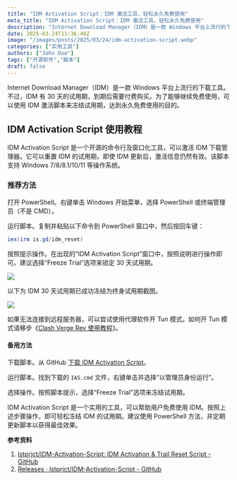 ```yaml
---
title: "IDM Activation Script：IDM 激活工具，轻松永久免费使用"
meta_title: "IDM Activation Script：IDM 激活工具，轻松永久免费使用"
description: "Internet Download Manager（IDM）是一款 Windows 平台上流行的下载工具。不过，IDM 有 30 天的试用期，到期后需要付费购买。为了能够继续免费使用，可以使用 IDM 激活脚本来冻结试用期，达到永久免费使用的目的。"
date: 2025-03-24T11:36:40Z
image: "/images/posts/2025/03/24/idm-activation-script.webp"
categories: ["实用工具"]
authors: ["John Doe"]
tags: ["开源软件","脚本"]
draft: false
---
```


Internet Download Manager（IDM）是一款 Windows 平台上流行的下载工具。不过，IDM 有 30 天的试用期，到期后需要付费购买。为了能够继续免费使用，可以使用 IDM 激活脚本来冻结试用期，达到永久免费使用的目的。

## IDM Activation Script 使用教程

IDM Activation Script 是一个开源的命令行及窗口化工具，可以激活 IDM 下载管理器。它可以重置 IDM 的试用期，即使 IDM 更新后，激活信息仍然有效。该脚本支持 Windows 7/8/8.1/10/11 等操作系统。

### 推荐方法

打开 PowerShell。右键单击 Windows 开始菜单，选择 PowerShell 或终端管理员（不是 CMD）。

运行脚本。复制并粘贴以下命令到 PowerShell 窗口中，然后按回车键：

```powershell
iex(irm is.gd/idm_reset)
```

按照提示操作。在出现的“IDM Activation Script”窗口中，按照说明进行操作即可。建议选择“Freeze Trial”选项来锁定 30 天试用期。

[![](/images/posts/2025/03/24/idm-activation-script-window.webp)](/images/posts/2025/03/24/idm-activation-script-window.webp)

以下为 IDM 30 天试用期已成功冻结为终身试用期截图。

[![](/images/posts/2025/03/24/idm-activation-script-freeze-trial.webp)](/images/posts/2025/03/24/idm-activation-script-freeze-trial.webp)

<Notice type="info">如果无法连接到远程服务器，可以尝试使用代理软件开 Tun 模式。如何开 Tun 模式请移步《[Clash Verge Rev 使用教程](/2025/03/clash-verge-rev)》。</Notice>

#### 备用方法

下载脚本。从 GitHub [下载 IDM Activation Script][2]。

运行脚本。找到下载的 `IAS.cmd` 文件，右键单击并选择“以管理员身份运行”。

选择操作。按照脚本提示，选择“Freeze Trial”选项来冻结试用期。

IDM Activation Script 是一个实用的工具，可以帮助用户免费使用 IDM。按照上述步骤操作，即可轻松冻结 IDM 的试用期。建议使用 PowerShell 方法，并定期更新脚本以获得最佳效果。

**参考资料**

1. [lstprjct/IDM-Activation-Script: IDM Activation & Trail Reset Script - GitHub][1]
2. [Releases · lstprjct/IDM-Activation-Script - GitHub][2]

[1]: https://github.com/lstprjct/IDM-Activation-Script
[2]: https://github.com/lstprjct/IDM-Activation-Script/releases
